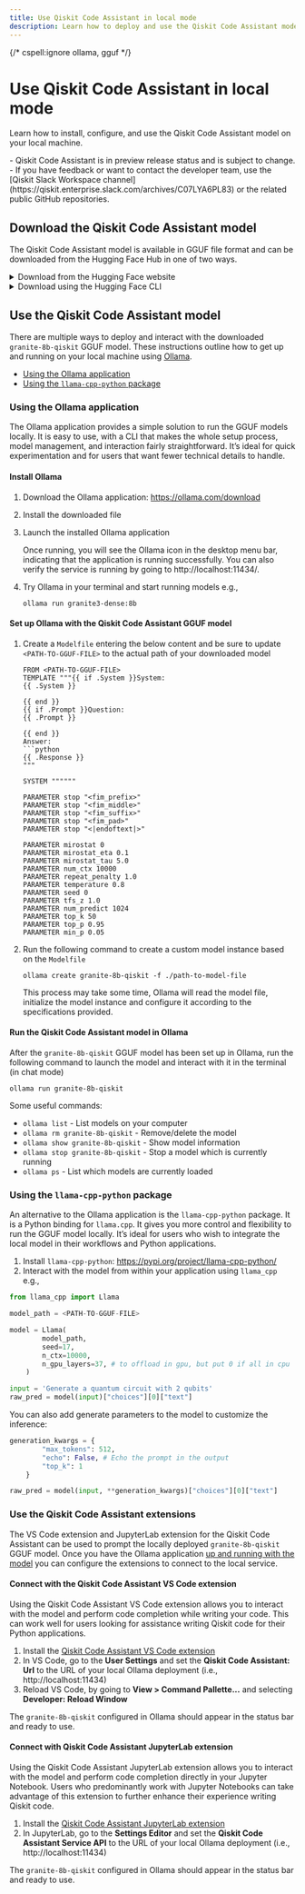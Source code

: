 ```yaml
---
title: Use Qiskit Code Assistant in local mode
description: Learn how to deploy and use the Qiskit Code Assistant model locally.
---
```


{/* cspell:ignore ollama, gguf */}

# Use Qiskit Code Assistant in local mode

Learn how to install, configure, and use the Qiskit Code Assistant model on your local machine.

<Admonition type="note" title="Notes">
    - Qiskit Code Assistant is in preview release status and is subject to change.
    - If you have feedback or want to contact the developer team, use the [Qiskit Slack Workspace channel](https://qiskit.enterprise.slack.com/archives/C07LYA6PL83) or the related public GitHub repositories.
</Admonition>

## Download the Qiskit Code Assistant model

The Qiskit Code Assistant model is available in  <DefinitionTooltip definition="GGUF is a binary format that is designed for fast loading and saving of models, and for ease of reading.">GGUF file format</DefinitionTooltip> and can be downloaded from the Hugging Face Hub in one of two ways.

<details>

<summary>Download from the Hugging Face website</summary>

Follow these steps to download the Qiskit Code Assistant GGUF model from the Hugging Face website:

1. Navigate to the [`granite-8b-qiskit`](https://huggingface.co/qiskit) model page
1. Select the `granite-8b-qiskit` GGUF model version
1. Go to the Files and Versions tab and download the GGUF model

</details>


<details>

<summary>Download using the Hugging Face CLI</summary>

To download the `granite-8b-qiskit` GGUF model using the Hugging Face CLI, follow these steps:

1. Install the [Hugging Face CLI](https://huggingface.co/docs/huggingface_hub/main/en/guides/cli)
1. Log in to your Hugging Face account

    ```
    huggingface-cli login
    ```

1. Download the `granite-8b-qiskit` GGUF model

    ```
    huggingface-cli download <HF REPO NAME> <GGUF PATH> --local-dir <LOCAL PATH>
    ```

</details>


## Use the Qiskit Code Assistant model

There are multiple ways to deploy and interact with the downloaded `granite-8b-qiskit` GGUF model. These instructions outline how to get up and running on your local machine using [Ollama](https://ollama.com).

- [Using the Ollama application](#using-the-ollama-application)
- [Using the `llama-cpp-python` package](#using-the-llama-cpp-python-package)

### Using the Ollama application

The Ollama application provides a simple solution to run the GGUF models locally. It is easy to use, with a CLI that makes the whole setup process, model management, and interaction fairly straightforward. It’s ideal for quick experimentation and for users that want fewer technical details to handle.

#### Install Ollama

1. Download the Ollama application: https://ollama.com/download
1. Install the downloaded file
1. Launch the installed Ollama application

    <Admonition type="info">Once running, you will see the Ollama icon in the desktop menu bar, indicating that the application is running successfully. You can also verify the service is running by going to http://localhost:11434/.</Admonition>

1. Try Ollama in your terminal and start running models e.g.,

    ```
    ollama run granite3-dense:8b
    ```

#### Set up Ollama with the Qiskit Code Assistant GGUF model

1. Create a `Modelfile` entering the below content and be sure to update `<PATH-TO-GGUF-FILE>` to the actual path of your downloaded model

    ```
    FROM <PATH-TO-GGUF-FILE>
    TEMPLATE """{{ if .System }}System:
    {{ .System }}

    {{ end }}
    {{ if .Prompt }}Question:
    {{ .Prompt }}

    {{ end }}
    Answer:
    ```python
    {{ .Response }}
    """

    SYSTEM """"""

    PARAMETER stop "<fim_prefix>"
    PARAMETER stop "<fim_middle>"
    PARAMETER stop "<fim_suffix>"
    PARAMETER stop "<fim_pad>"
    PARAMETER stop "<|endoftext|>"

    PARAMETER mirostat 0
    PARAMETER mirostat_eta 0.1
    PARAMETER mirostat_tau 5.0
    PARAMETER num_ctx 10000
    PARAMETER repeat_penalty 1.0
    PARAMETER temperature 0.8
    PARAMETER seed 0
    PARAMETER tfs_z 1.0
    PARAMETER num_predict 1024
    PARAMETER top_k 50
    PARAMETER top_p 0.95
    PARAMETER min_p 0.05
    ```

1. Run the following command to create a custom model instance based on the `Modelfile`

    ```
    ollama create granite-8b-qiskit -f ./path-to-model-file
    ```

    <Admonition type="note">This process may take some time, Ollama will read the model file, initialize the model instance and configure it according to the specifications provided.</Admonition>


#### Run the Qiskit Code Assistant model in Ollama

After the `granite-8b-qiskit` GGUF model has been set up in Ollama, run the following command to launch the model and interact with it in the terminal (in chat mode)

```
ollama run granite-8b-qiskit
```

Some useful commands:

- `ollama list` - List models on your computer
- `ollama rm granite-8b-qiskit` - Remove/delete the model
- `ollama show granite-8b-qiskit` - Show model information
- `ollama stop granite-8b-qiskit` - Stop a model which is currently running
- `ollama ps` - List which models are currently loaded

### Using the `llama-cpp-python` package

An alternative to the Ollama application is the `llama-cpp-python` package. It is a Python binding for `llama.cpp`. It gives you more control and flexibility to run the GGUF model locally. It’s ideal for users who wish to integrate the local model in their workflows and Python applications.

1. Install `llama-cpp-python`: https://pypi.org/project/llama-cpp-python/
1. Interact with the model from within your application using `llama_cpp` e.g.,

```python
from llama_cpp import Llama

model_path = <PATH-TO-GGUF-FILE>

model = Llama(
        model_path, 
        seed=17, 
        n_ctx=10000,
        n_gpu_layers=37, # to offload in gpu, but put 0 if all in cpu
    )

input = 'Generate a quantum circuit with 2 qubits'
raw_pred = model(input)["choices"][0]["text"]
```

You can also add generate parameters to the model to customize the inference:

```python
generation_kwargs = {
        "max_tokens": 512,
        "echo": False, # Echo the prompt in the output
        "top_k": 1
    }

raw_pred = model(input, **generation_kwargs)["choices"][0]["text"]
```

### Use the Qiskit Code Assistant extensions

The VS Code extension and JupyterLab extension for the Qiskit Code Assistant can be used to prompt the locally deployed `granite-8b-qiskit` GGUF model. Once you have the Ollama application [up and running with the model](#using-the-ollama-application) you can configure the extensions to connect to the local service.


#### Connect with the Qiskit Code Assistant VS Code extension

Using the Qiskit Code Assistant VS Code extension allows you to interact with the model and perform code completion while writing your code. This can work well for users looking for assistance writing Qiskit code for their Python applications.

1. Install the [Qiskit Code Assistant VS Code extension](/guides/qiskit-code-assistant-vscode)
1. In VS Code, go to the **User Settings** and set the **Qiskit Code Assistant: Url** to the URL of your local Ollama deployment (i.e., http://localhost:11434)
1. Reload VS Code, by going to **View > Command Pallette...** and selecting **Developer: Reload Window**

The `granite-8b-qiskit` configured in Ollama should appear in the status bar and ready to use.

#### Connect with Qiskit Code Assistant JupyterLab extension

Using the Qiskit Code Assistant JupyterLab extension allows you to interact with the model and perform code completion directly in your Jupyter Notebook. Users who predominantly work with Jupyter Notebooks can take advantage of this extension to further enhance their experience writing Qiskit code.

1. Install the [Qiskit Code Assistant JupyterLab extension](/guides/qiskit-code-assistant-jupyterlab)
1. In JupyterLab, go to the **Settings Editor** and set the **Qiskit Code Assistant Service API** to the URL of your local Ollama deployment (i.e., http://localhost:11434)

The `granite-8b-qiskit` configured in Ollama should appear in the status bar and ready to use.
